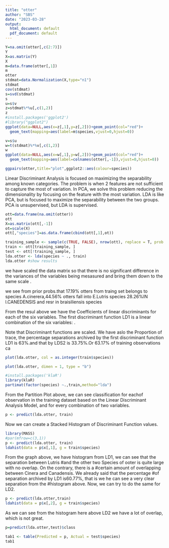 ```yaml
---
title: "otter"
author: "SBS"
date: "2023-03-28"
output:
  html_document: default
  pdf_document: default
---
```

```r

Y=na.omit(otter[,c(2:7)])
Y
X=as.matrix(Y)
X
m=data.frame(otter[,1])
m
otter
stdmat=data.Normalization(X,type="n1")
stdmat
cov(stdmat)
s=svd(stdmat)
s
u=s$v
z=stdmat%*%u[,c(1,2)]
z
#install.packages('ggplot2')
#library("ggplot2")
ggplot(data=NULL,aes(x=z[,1],y=z[,2]))+geom_point(col="red")+
  geom_text(mapping=aes(label=m$species,vjust=0,hjust=0))

v=s$u
w=t(stdmat)%*%v[,c(1,2)]
w
ggplot(data=NULL,aes(x=w[,1],y=w[,2]))+geom_point(col="red")+
  geom_text(mapping=aes(label=colnames(otter[,-1]),vjust=0,hjust=0))

ggpairs(otter,title="plot",ggplot2::aes(colour=species))
```
Linear Discriminant Analysis is focused on maximizing the separability among known categories. The problem is when 2 features are not sufficient to capture the most of variation. In PCA, we solve this problem reducing the dimensionality by focusing on the feature with the most variation. LDA is like PCA, but is focused to maximize the separability between the two groups. PCA is unsupervised, but LDA is supervised.

```r
ott=data.frame(na.omit(otter))
ott
X=as.matrix(ott[,-1])
ot=scale(X)
ott[,"species"]=as.data.frame(cbind(ott[,1],ot))

training_sample <- sample(c(TRUE, FALSE), nrow(ott), replace = T, prob = c(0.7,0.3))
train <- ott[training_sample, ]
test <- ott[!training_sample, ]
lda.otter <- lda(species ~ ., train)
lda.otter #show results


```
we have scaled the data matrix so that there is no significant difference in the variances of the variables being mesasured and bring them down to the same scale .

we see from prior probs.that 17.19% otters from traing set belongs to species A.cinerera,44.56% otters fall into E.Lutris species 28.26%IN l.CANEDENSIS and resr in braisiliensis species

From the resul above we have the Coefficients of linear discriminants for each of the six variables.
The first discriminant function LD1 is a linear combination of the six variables: .


Note that Discriminant functions are scaled. We have aslo the Proportion of trace, the percentage separations archived by the first discriminant function LD1 is 63%.and that by LDS2 is 33.75%.Or 63.17% of training observations ca
```r
plot(lda.otter, col = as.integer(train$species))
```

```r
plot(lda.otter, dimen = 1, type = "b")
```
```r
#install.packages('klaR')
library(klaR)
partimat(factor(species) ~.,train,method="lda")
```
From the Partition Plot above, we can see classification for eachof observation in the training dataset based on the Linear Discriminant Analysis Model, and for every combination of two variables. 

```r
p <- predict(lda.otter, train)

```
Now we can create a Stacked Histogram of Discriminant Function values.
```r
library(MASS)
#par(mfrow=c(3,1))
p <- predict(lda.otter, train)
ldahist(data = p$x[,1], g = train$species) 
```

From the graph above, we have histogram from LD1, we can see that the separation between Lutris #and the other two Species of ooter is quite large with no overlap. On the contrary, there is a #certain amount of overlapping between Cinera and Canadensis. We already said that the percentage #of separation archived by LD1 is60.77%, that is we he can see a very clear separation from the #histogram above. Now, we can try to do the same for LD2.


```r
p <- predict(lda.otter,train)
ldahist(data = p$x[,2], g = train$species)

```
As we can see from the histogram here above LD2 we have a lot of overlap, which is not great. 

```r
p=predict(lda.otter,test)$class

tab1 <- table(Predicted = p, Actual = test$species)
tab1
```
















































